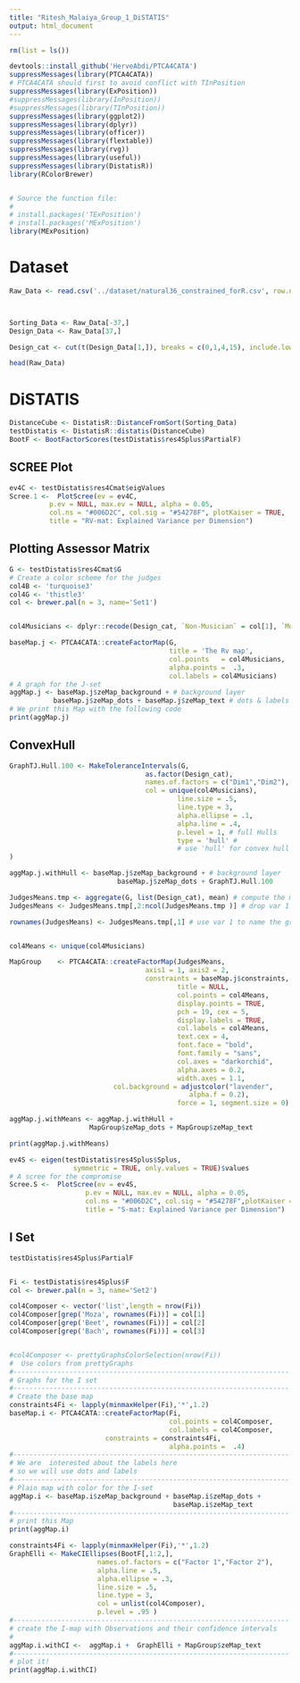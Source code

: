 ```yaml
---
title: "Ritesh_Malaiya_Group_1_DiSTATIS"
output: html_document
---
```



```r

rm(list = ls())

devtools::install_github('HerveAbdi/PTCA4CATA')
suppressMessages(library(PTCA4CATA))
# PTCA4CATA should first to avoid conflict with TInPosition
suppressMessages(library(ExPosition))
#suppressMessages(library(InPosition))
#suppressMessages(library(TInPosition))
suppressMessages(library(ggplot2))
suppressMessages(library(dplyr))
suppressMessages(library(officer))
suppressMessages(library(flextable))
suppressMessages(library(rvg))
suppressMessages(library(useful))
suppressMessages(library(DistatisR))
library(RColorBrewer)


# Source the function file:
#
# install.packages('TExPosition')
# install.packages('MExPosition')
library(MExPosition)

```

# Dataset
```r
Raw_Data <- read.csv('../dataset/natural36_constrained_forR.csv', row.names = 1)



Sorting_Data <- Raw_Data[-37,]
Design_Data <- Raw_Data[37,]

Design_cat <- cut(t(Design_Data[1,]), breaks = c(0,1,4,15), include.lowest=TRUE, right = TRUE, labels = c('Non-Musician', 'Moderate', 'Musician'))

head(Raw_Data)
```

# DiSTATIS
```r
DistanceCube <- DistatisR::DistanceFromSort(Sorting_Data)
testDistatis <- DistatisR::distatis(DistanceCube)
BootF <- BootFactorScores(testDistatis$res4Splus$PartialF)
```

## SCREE Plot

```r
ev4C <- testDistatis$res4Cmat$eigValues
Scree.1 <-  PlotScree(ev = ev4C,
          p.ev = NULL, max.ev = NULL, alpha = 0.05,
          col.ns = "#006D2C", col.sig = "#54278F", plotKaiser = TRUE,
          title = "RV-mat: Explained Variance per Dimension")

```

## Plotting Assessor Matrix

```r

G <- testDistatis$res4Cmat$G
# Create a color scheme for the judges
col4B <- 'turquoise3'
col4G <- 'thistle3'
col <- brewer.pal(n = 3, name='Set1')


col4Musicians <- dplyr::recode(Design_cat, `Non-Musician` = col[1], `Moderate` = col[2], `Musician` = col[3])

baseMap.j <- PTCA4CATA::createFactorMap(G,
                                        title = 'The Rv map',
                                        col.points   = col4Musicians,
                                        alpha.points =  .3,
                                        col.labels = col4Musicians)
# A graph for the J-set
aggMap.j <- baseMap.j$zeMap_background + # background layer
           baseMap.j$zeMap_dots + baseMap.j$zeMap_text # dots & labels
# We print this Map with the following code
print(aggMap.j)

```



## ConvexHull

```r

GraphTJ.Hull.100 <- MakeToleranceIntervals(G,
                                  as.factor(Design_cat),
                                  names.of.factors = c("Dim1","Dim2"),
                                  col = unique(col4Musicians),
                                          line.size = .5,
                                          line.type = 3,
                                          alpha.ellipse = .1,
                                          alpha.line = .4,
                                          p.level = 1, # full Hulls
                                          type = 'hull' #
                                          # use 'hull' for convex hull
)

aggMap.j.withHull <- baseMap.j$zeMap_background + # background layer
                           baseMap.j$zeMap_dots + GraphTJ.Hull.100

JudgesMeans.tmp <- aggregate(G, list(Design_cat), mean) # compute the means
JudgesMeans <- JudgesMeans.tmp[,2:ncol(JudgesMeans.tmp )] # drop var 1

rownames(JudgesMeans) <- JudgesMeans.tmp[,1] # use var 1 to name the groups


col4Means <- unique(col4Musicians)

MapGroup    <- PTCA4CATA::createFactorMap(JudgesMeans,
                                  axis1 = 1, axis2 = 2,
                                  constraints = baseMap.j$constraints,
                                          title = NULL,
                                          col.points = col4Means,
                                          display.points = TRUE,
                                          pch = 19, cex = 5,
                                          display.labels = TRUE,
                                          col.labels = col4Means,
                                          text.cex = 4,
                                          font.face = "bold",
                                          font.family = "sans",
                                          col.axes = "darkorchid",
                                          alpha.axes = 0.2,
                                          width.axes = 1.1,
                          col.background = adjustcolor("lavender",
                                             alpha.f = 0.2),
                                          force = 1, segment.size = 0)

aggMap.j.withMeans <- aggMap.j.withHull +
                    MapGroup$zeMap_dots + MapGroup$zeMap_text

print(aggMap.j.withMeans)

```



```r

ev4S <- eigen(testDistatis$res4Splus$Splus,
                symmetric = TRUE, only.values = TRUE)$values
# A scree for the compromise
Scree.S <-  PlotScree(ev = ev4S,
                   p.ev = NULL, max.ev = NULL, alpha = 0.05,
                   col.ns = "#006D2C", col.sig = "#54278F",plotKaiser = TRUE,
                   title = "S-mat: Explained Variance per Dimension")

```

## I Set

```r



testDistatis$res4Splus$PartialF


Fi <- testDistatis$res4Splus$F
col <- brewer.pal(n = 3, name='Set2')

col4Composer <- vector('list',length = nrow(Fi))
col4Composer[grep('Moza', rownames(Fi))] = col[1]
col4Composer[grep('Beet', rownames(Fi))] = col[2]
col4Composer[grep('Bach', rownames(Fi))] = col[3]


#col4Composer <- prettyGraphsColorSelection(nrow(Fi))
#  Use colors from prettyGraphs
#---------------------------------------------------------------------
# Graphs for the I set
#---------------------------------------------------------------------
# Create the base map
constraints4Fi <- lapply(minmaxHelper(Fi),'*',1.2)
baseMap.i <- PTCA4CATA::createFactorMap(Fi,
                                        col.points = col4Composer,
                                        col.labels = col4Composer,
                        constraints = constraints4Fi,
                                        alpha.points =  .4)
#---------------------------------------------------------------------
# We are  interested about the labels here
# so we will use dots and labels
#---------------------------------------------------------------------
# Plain map with color for the I-set
aggMap.i <- baseMap.i$zeMap_background + baseMap.i$zeMap_dots +
                                         baseMap.i$zeMap_text
#---------------------------------------------------------------------
# print this Map
print(aggMap.i)

```


```r

constraints4Fi <- lapply(minmaxHelper(Fi),'*',1.2)
GraphElli <- MakeCIEllipses(BootF[,1:2,],
                      names.of.factors = c("Factor 1","Factor 2"),
                      alpha.line = .5,
                      alpha.ellipse = .3,
                      line.size = .5,
                      line.type = 3,
                      col = unlist(col4Composer),
                      p.level = .95 )
#---------------------------------------------------------------------
# create the I-map with Observations and their confidence intervals
#
aggMap.i.withCI <-  aggMap.i +  GraphElli + MapGroup$zeMap_text
#---------------------------------------------------------------------
# plot it!
print(aggMap.i.withCI)


```